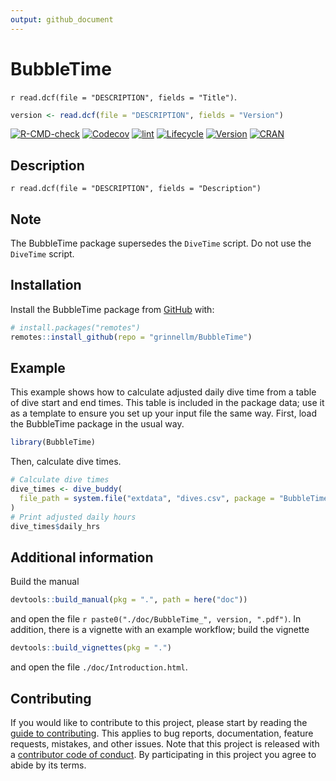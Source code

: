 ```yaml
---
output: github_document
---
```


<!-- README.md is generated from README.Rmd; please edit README.Rmd. -->

# BubbleTime 
<!-- <img src='man/sticker/sticker.png' align="right" height="250"/> -->

`r read.dcf(file = "DESCRIPTION", fields = "Title")`.

```r
version <- read.dcf(file = "DESCRIPTION", fields = "Version")
```

<!-- badges: start -->
[![R-CMD-check](https://github.com/grinnellm/BubbleTime/actions/workflows/R-CMD-check.yaml/badge.svg)](https://github.com/grinnellm/BubbleTime/actions/workflows/R-CMD-check.yaml)
[![Codecov](https://codecov.io/gh/grinnellm/BubbleTime/branch/master/graph/badge.svg)](https://app.codecov.io/gh/grinnellm/BubbleTime?branch=master)
[![lint](https://github.com/grinnellm/BubbleTime/workflows/lint/badge.svg)](https://github.com/grinnellm/BubbleTime/actions)
[![Lifecycle](https://img.shields.io/badge/lifecycle-experimental-orange.svg)](https://lifecycle.r-lib.org/articles/stages.html#experimental)
[![Version](https://img.shields.io/badge/Version-`r version`-orange.svg?style=flat-square)](commits/master)
[![CRAN](https://www.r-pkg.org/badges/version/BubbleTime)](https://CRAN.R-project.org/package=BubbleTime)
<!-- badges: end -->

## Description

`r read.dcf(file = "DESCRIPTION", fields = "Description")`

## Note

The BubbleTime package supersedes the `DiveTime` script.
Do not use the `DiveTime` script.

## Installation

Install the BubbleTime package from
[GitHub](https://github.com/grinnellm/BubbleTime) with:

```r
# install.packages("remotes")
remotes::install_github(repo = "grinnellm/BubbleTime")
```

## Example

This example shows how to calculate adjusted daily dive time
from a table of dive start and end times.
This table is included in the package data;
use it as a template to ensure you set up your input file the same way.
First, load the BubbleTime package in the usual way.

```r
library(BubbleTime)
```

Then, calculate dive times.

```r
# Calculate dive times
dive_times <- dive_buddy(
  file_path = system.file("extdata", "dives.csv", package = "BubbleTime")
)
# Print adjusted daily hours
dive_times$daily_hrs
```

## Additional information

Build the manual

```r
devtools::build_manual(pkg = ".", path = here("doc"))
```

and open the file ``r paste0("./doc/BubbleTime_", version, ".pdf")``.
In addition, there is a vignette with an example workflow;
build the vignette

```r
devtools::build_vignettes(pkg = ".")
```

and open the file `./doc/Introduction.html`.

## Contributing

If you would like to contribute to this project,
please start by reading the [guide to contributing](CONTRIBUTING.md).
This applies to bug reports, documentation, feature requests, mistakes,
and other issues.
Note that this project is released with a
[contributor code of conduct](CONDUCT.md).
By participating in this project you agree to abide by its terms.

